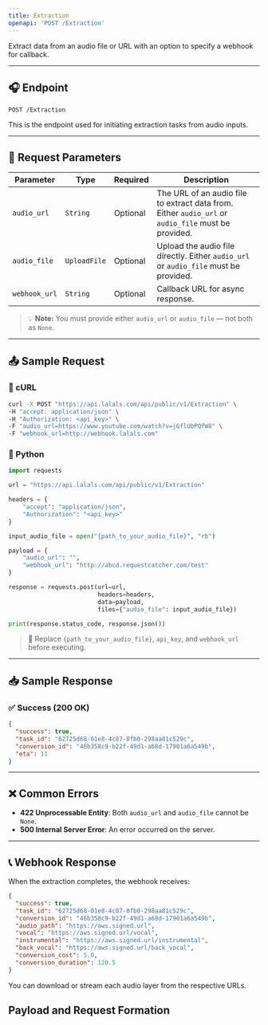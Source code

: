 ```yaml
---
title: Extraction
openapi: 'POST /Extraction'
---
```


Extract data from an audio file or URL with an option to specify a webhook for callback.

---

## 🎧 Endpoint

```http
POST /Extraction
```

This is the endpoint used for initiating extraction tasks from audio inputs.

---

## 🔢 Request Parameters

| Parameter        | Type         | Required | Description                                                                 |
|------------------|--------------|----------|-----------------------------------------------------------------------------|
| `audio_url`      | `String`     | Optional | The URL of an audio file to extract data from. Either `audio_url` or `audio_file` must be provided. |
| `audio_file`     | `UploadFile` | Optional | Upload the audio file directly. Either `audio_url` or `audio_file` must be provided. |
| `webhook_url`    | `String`     | Optional | Callback URL for async response.                                           |

> 💡 **Note:** You must provide either `audio_url` or `audio_file` — not both as `None`.

---

## 📤 Sample Request

### 🐚 cURL

```bash
curl -X POST "https://api.lalals.com/api/public/v1/Extraction" \
-H "accept: application/json" \
-H "Authorization: <api_key>" \
-F "audio_url=https://www.youtube.com/watch?v=jGflUbPQfW8" \
-F "webhook_url=http://webhook.lalals.com"
```

### 🐍 Python

```python
import requests

url = "https://api.lalals.com/api/public/v1/Extraction"

headers = {
    "accept": "application/json",
    "Authorization": "<api_key>"
}

input_audio_file = open("{path_to_your_audio_file}", "rb")

payload = {
    "audio_url": "",
    "webhook_url": "http://abcd.requestcatcher.com/test"
}

response = requests.post(url=url,
                         headers=headers,
                         data=payload,
                         files={"audio_file": input_audio_file})

print(response.status_code, response.json())
```

> 🔐 Replace `{path_to_your_audio_file}`, `api_key`, and `webhook_url` before executing.

---

## 📥 Sample Response

### ✅ Success (200 OK)

```json
{
  "success": true,
  "task_id": "62725d68-01e8-4c87-8fb0-298aa81c529c",
  "conversion_id": "46b358c9-b22f-49d1-a68d-17901a6a549b",
  "eta": 11
}
```

---

## ❌ Common Errors

- **422 Unprocessable Entity**: Both `audio_url` and `audio_file` cannot be `None`.
- **500 Internal Server Error**: An error occurred on the server.

---

## 📞 Webhook Response

When the extraction completes, the webhook receives:

```json
{
  "success": true,
  "task_id": "62725d68-01e8-4c87-8fb0-298aa81c529c",
  "conversion_id": "46b358c9-b22f-49d1-a68d-17901a6a549b",
  "audio_path": "https://aws.signed.url",
  "vocal": "https://aws.signed.url/vocal",
  "instrumental": "https://aws.signed.url/instrumental",
  "back_vocal": "https://aws.signed.url/back_vocal",
  "conversion_cost": 5.0,
  "conversion_duration": 120.5
}
```

You can download or stream each audio layer from the respective URLs.


## Payload and Request Formation